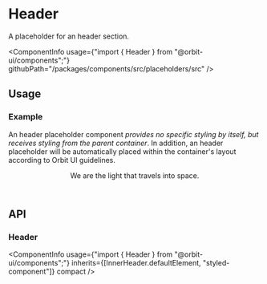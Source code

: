 
<Meta
    title="Placeholders/Header"
    id="header"
/>

# Header

<Tagline>A placeholder for an header section.</Tagline>

<ComponentInfo
    usage={"import { Header } from \"@orbit-ui/components\";"}
    githubPath="/packages/components/src/placeholders/src"
/>

## Usage

### Example

An header placeholder component *provides no specific styling by itself, but receives styling from the parent container*. In addition, an header placeholder will be automatically placed within the container's layout according to Orbit UI guidelines.

<Preview>
    <Story name="example">
        <Header>We are the light that travels into space.</Header>
    </Story>
</Preview>

## API

### Header

<ComponentInfo
    usage={"import { Header } from \"@orbit-ui/components\";"}
    inherits={[InnerHeader.defaultElement, "styled-component"]}
    compact
/>

<ArgsTable of={InnerHeader} sort="alpha" />
